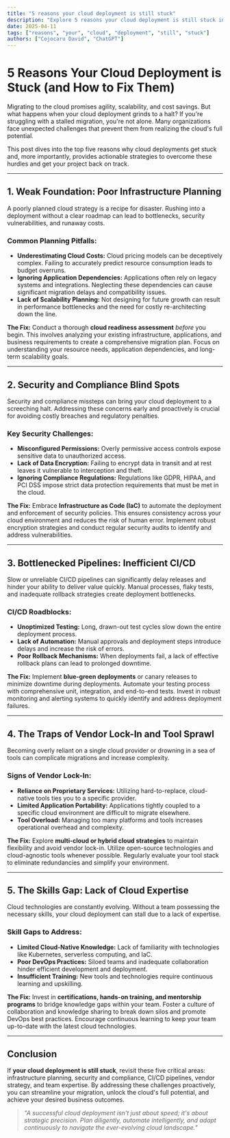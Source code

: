 ```yaml
---
title: "5 reasons your cloud deployment is still stuck"
description: "Explore 5 reasons your cloud deployment is still stuck in this detailed guide, offering insights, strategies, and practical tips to enhance your understanding and application of the topic."
date: 2025-04-11
tags: ["reasons", "your", "cloud", "deployment", "still", "stuck"]
authors: ["Cojocaru David", "ChatGPT"]
---
```


# 5 Reasons Your Cloud Deployment is Stuck (and How to Fix Them)

Migrating to the cloud promises agility, scalability, and cost savings. But what happens when your cloud deployment grinds to a halt? If you're struggling with a stalled migration, you're not alone. Many organizations face unexpected challenges that prevent them from realizing the cloud's full potential.

This post dives into the top five reasons why cloud deployments get stuck and, more importantly, provides actionable strategies to overcome these hurdles and get your project back on track.

---

## 1. Weak Foundation: Poor Infrastructure Planning

A poorly planned cloud strategy is a recipe for disaster. Rushing into a deployment without a clear roadmap can lead to bottlenecks, security vulnerabilities, and runaway costs.

### Common Planning Pitfalls:

- **Underestimating Cloud Costs:** Cloud pricing models can be deceptively complex. Failing to accurately predict resource consumption leads to budget overruns.
- **Ignoring Application Dependencies:** Applications often rely on legacy systems and integrations. Neglecting these dependencies can cause significant migration delays and compatibility issues.
- **Lack of Scalability Planning:** Not designing for future growth can result in performance bottlenecks and the need for costly re-architecting down the line.

**The Fix:** Conduct a thorough **cloud readiness assessment** _before_ you begin. This involves analyzing your existing infrastructure, applications, and business requirements to create a comprehensive migration plan. Focus on understanding your resource needs, application dependencies, and long-term scalability goals.

---

## 2. Security and Compliance Blind Spots

Security and compliance missteps can bring your cloud deployment to a screeching halt. Addressing these concerns early and proactively is crucial for avoiding costly breaches and regulatory penalties.

### Key Security Challenges:

- **Misconfigured Permissions:** Overly permissive access controls expose sensitive data to unauthorized access.
- **Lack of Data Encryption:** Failing to encrypt data in transit and at rest leaves it vulnerable to interception and theft.
- **Ignoring Compliance Regulations:** Regulations like GDPR, HIPAA, and PCI DSS impose strict data protection requirements that must be met in the cloud.

**The Fix:** Embrace **Infrastructure as Code (IaC)** to automate the deployment and enforcement of security policies. This ensures consistency across your cloud environment and reduces the risk of human error. Implement robust encryption strategies and conduct regular security audits to identify and address vulnerabilities.

---

## 3. Bottlenecked Pipelines: Inefficient CI/CD

Slow or unreliable CI/CD pipelines can significantly delay releases and hinder your ability to deliver value quickly. Manual processes, flaky tests, and inadequate rollback strategies create deployment bottlenecks.

### CI/CD Roadblocks:

- **Unoptimized Testing:** Long, drawn-out test cycles slow down the entire deployment process.
- **Lack of Automation:** Manual approvals and deployment steps introduce delays and increase the risk of errors.
- **Poor Rollback Mechanisms:** When deployments fail, a lack of effective rollback plans can lead to prolonged downtime.

**The Fix:** Implement **blue-green deployments** or canary releases to minimize downtime during deployments. Automate your testing process with comprehensive unit, integration, and end-to-end tests. Invest in robust monitoring and alerting systems to quickly identify and address deployment failures.

---

## 4. The Traps of Vendor Lock-In and Tool Sprawl

Becoming overly reliant on a single cloud provider or drowning in a sea of tools can complicate migrations and increase complexity.

### Signs of Vendor Lock-In:

- **Reliance on Proprietary Services:** Utilizing hard-to-replace, cloud-native tools ties you to a specific provider.
- **Limited Application Portability:** Applications tightly coupled to a specific cloud environment are difficult to migrate elsewhere.
- **Tool Overload:** Managing too many platforms and tools increases operational overhead and complexity.

**The Fix:** Explore **multi-cloud or hybrid cloud strategies** to maintain flexibility and avoid vendor lock-in. Utilize open-source technologies and cloud-agnostic tools whenever possible. Regularly evaluate your tool stack to eliminate redundancies and simplify your environment.

---

## 5. The Skills Gap: Lack of Cloud Expertise

Cloud technologies are constantly evolving. Without a team possessing the necessary skills, your cloud deployment can stall due to a lack of expertise.

### Skill Gaps to Address:

- **Limited Cloud-Native Knowledge:** Lack of familiarity with technologies like Kubernetes, serverless computing, and IaC.
- **Poor DevOps Practices:** Siloed teams and inadequate collaboration hinder efficient development and deployment.
- **Insufficient Training:** New tools and technologies require continuous learning and upskilling.

**The Fix:** Invest in **certifications, hands-on training, and mentorship programs** to bridge knowledge gaps within your team. Foster a culture of collaboration and knowledge sharing to break down silos and promote DevOps best practices. Encourage continuous learning to keep your team up-to-date with the latest cloud technologies.

---

## Conclusion

If **your cloud deployment is still stuck**, revisit these five critical areas: infrastructure planning, security and compliance, CI/CD pipelines, vendor strategy, and team expertise. By addressing these challenges proactively, you can streamline your migration, unlock the cloud's full potential, and achieve your desired business outcomes.

> _"A successful cloud deployment isn't just about speed; it's about strategic precision. Plan diligently, automate intelligently, and adapt continuously to navigate the ever-evolving cloud landscape."_
